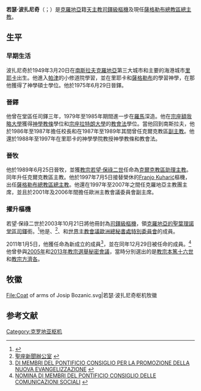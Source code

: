 {{Multiple issues|
{{Blpsources|time=2019-12-23T16:00:08+00:00}}
{{Citation style|time=2019-12-23T16:00:08+00:00}}
}}
{{NoteTA
|1=zh-hk:葉理諾; zh-tw:業樂;
}}
{{Infobox Christian leader
| type             = cardinal
| honorific-prefix =
| name             = 若瑟·波扎尼奇<br />Josip Bozanić
| honorific-suffix = 
| title            = [[天主教薩格勒布總教區|天主教薩格勒布總教區總主教]]
| image            = CardinalJosipBozanić.jpg
| image_size       = 
| alt              = 
| caption          = 
| church           = 
| archdiocese      = 薩格勒布
| metropolis       = 
| diocese          = 
| elected          = 
| appointed        = 1997年7月5日
| term             = 
| term_start       = 
| quashed          = 
| term_end         = 
| predecessor      = [[Franjo_Kuharić|Franjo Kuharić]]樞機
| opposed          = 
| successor        = （現任）
| other_post       = {{unbulleted list|[[克羅地亞的聖熱羅尼莫堂|克羅地亞的聖葉理諾堂區司鐸]]}}
<!---------- Orders ---------->
| ordination       = 1975年6月29日
| ordained_by      = 
| consecration     = 1989年6月25日
| consecrated_by   = 
| cardinal         = 2003年10月21日
| rank             = [[樞機|司鐸級樞機]]
<!---------- Personal details ---------->
| birth_name       = Josip Bozanić
| birth_date       = {{birth date and age|1949|3|20|df=yes}}
| birth_place      = [[南斯拉夫|南斯拉夫]][[里耶卡|里耶卡]]
| death_date       = 
| death_place      = 
| buried           = 
| nationality      = [[克羅地亞|克羅地亞]]
| religion         = 天主教
| residence        = 
| parents          = 
| spouse           = 
| children         = 
| occupation       = 
| profession       = 
| previous_post    = {{unbulleted list|[[天主教克爾克教區|克爾克教區助理主教]]（1989年）|克爾克教區主教（1989年－1997年）}}
| alma_mater       = 
| motto            = 
| signature        = 
| signature_alt    = 
| coat_of_arms     = Coat of arms of Josip Bozanic.svg
| coat_of_arms_alt = 
}}
'''若瑟·波扎尼奇'''（{{lang-hr|Josip Bozanić}}；{{bd|1949年|3月20日|catIdx=Josip Bozanić}}）是[[克羅地亞|克羅地亞]]籍[[天主教|天主教]][[樞機|司鐸級樞機]]及現任[[天主教薩格勒布總教區|薩格勒布總教區總主教]]。

==生平==

===早期生活===
波扎尼奇於1949年3月20日在[[南斯拉夫|南斯拉夫]][[克羅地亞|克羅地亞]]第三大城市和主要的海港城市[[里耶卡|里耶卡]]出生。他進入[[帕津|帕津]]的小修道院學習，並在里耶卡和[[薩格勒布|薩格勒布]]的學習神學，在那{{裡}}他獲得了神學碩士學位。他於1975年6月29日晉鐸。

===晉鐸===
他曾在堂區任司鐸三年，1979年至1985年期間進一步在[[羅馬|羅馬]]深造。他在[[宗座額我略大學|宗座額我略大學]]獲得[[神學教條|神學教條]]學位和[[宗座拉特朗大學|宗座拉特朗大學]]的[[教會法|教會法]]學位。當他回到南斯拉夫，他於1986年至1987年擔任校長和在1987年至1989年其間曾任克爾克教區[[副主教|副主教]]。他還於1988年至1997年在里耶卡的神學學院教授神學教條和教會法。

===晉牧===
他於1989年6月25日晉牧，並獲[[教宗若望·保祿二世|教宗若望·保祿二世]]任命為[[天主教克爾克教區|克爾克教區助理主教]]。同年升任克爾克教區主教。他於1997年7月5日接替榮休的[[Franjo_Kuharić|Franjo Kuharić]]樞機，出任[[天主教薩格勒布總教區|薩格勒布總教區總主教]]。他還在1997年至2007年之間任克羅地亞主教團主席，並且於2001年及2006年間擔任歐洲主教會議委員會副主席。

===擢升樞機===
若望·保祿二世於2003年10月21日將他冊封為[[樞機|司鐸級樞機]]，領[[克羅地亞的聖熱羅尼莫堂|克羅地亞的聖葉理諾堂區司鐸]]銜。<ref>{{cite web|url=http://www2.fiu.edu/~mirandas/consistories-xx.htm#JohnPaulII|title=The Cardinals of the Holy Roman Church|accessdate=2015-01-28|archive-date=2015-01-29|archive-url=https://web.archive.org/web/20150129030559/http://www2.fiu.edu/~mirandas/consistories-xx.htm#JohnPaulII|dead-url=no}}</ref>他是{{link-en|禮儀及聖事部|Congregation for Divine Worship and the Discipline of the Sacraments|聖座禮儀及聖事部}}、{{link-en|教育部 (聖座)|Congregation for Catholic Education|教育部}}<ref>[http://press.catholica.va/news_services/bulletin/news/26550.php?index=26550&po_date=11.12.2010&lang=en 聖座新聞辦公室] {{webarchive|url=https://web.archive.org/web/20110728141351/http://press.catholica.va/news_services/bulletin/news/26550.php?index=26550&po_date=11.12.2010&lang=en |date=2011-07-28 }}</ref>、{{link-en|宗座平信徒理事會|Pontifical Council for the Laity}}和[[世界主教會議歐洲總秘書處特別委員會|世界主教會議歐洲總秘書處特別委員會]]的成員。

2011年1月5日，他獲任命為新成立{{link-en|宗座新福音推廣理事會|Pontifical Council for Promoting the New Evangelization}}的成員<ref>[http://press.catholica.va/news_services/bulletin/news/26652.php?index=26652&lang=en#NOMINA DI MEMBRI DEL PONTIFICIO CONSIGLIO PER LA PROMOZIONE DELLA NUOVA EVANGELIZZAZIONE] {{webarchive|url=https://web.archive.org/web/20120808201435/http://press.catholica.va/news_services/bulletin/news/26652.php?index=26652&lang=en |date=2012-08-08 }}</ref>，並在同年12月29日被任命{{link-en|宗座大眾傳播理事會|Pontifical Council for Social Communications}}的成員。<ref>[http://press.catholica.va/news_services/bulletin/news/28604.php?index=28604&lang=en NOMINA DI MEMBRI DEL PONTIFICIO CONSIGLIO DELLE COMUNICAZIONI SOCIALI] {{webarchive|url=https://web.archive.org/web/20120602174853/http://press.catholica.va/news_services/bulletin/news/28604.php?index=28604&lang=en |date=2012-06-02 }}</ref>他曾參與[[2005年教宗選舉秘密會議|2005年]]和[[2013年教宗選舉秘密會議|2013年教宗選舉秘密會議]]，當時分別選出的是[[教宗本篤十六世|教宗本篤十六世]]和[[教宗方濟各|教宗方濟各]]。

== 牧徽 ==
<gallery>
File:Coat of arms of Josip Bozanic.svg|若瑟·波扎尼奇枢机牧徽
</gallery>

== 参考文献 ==
{{reflist}}

{{樞機團}}
{{Authority control}}
[[Category:克罗地亚枢机|Category:克罗地亚枢机]]